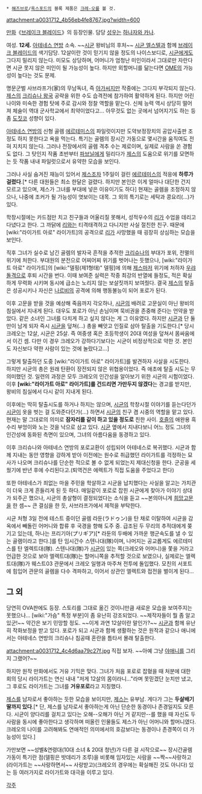  * [[해즈브로]]/[[옥스포드]]의 블록 제품은 [[크레-오]]를 볼 것.

attachment:a0031712_4b56eb4fe8767.jpg?width=600

[[만화]]《[[브레이크 블레이드]]》의 등장인물. 담당 [[성우]]는 [[하나자와 카나]].

여성. '''12세.''' [[아테네스 연방]] 소속. ~~[[시균]] 왕비님의 후처~~
[[시균 엘스텔]]과 함께 [[브레이크 블레이드]]의 색기담당. 12살이란 것이 믿기지 않을 정도의 나이스보디로, [[시균]]에게도 그다지 밀리지 않는다. 미모도 상당하며, 어머니가 엄청난 미인이라서 그대로만 자란다면 시균 못지 않은 미인이 될 가능성이 높다. 하지만 외할머니를 닮는다면 [[OME]]의 가능성이 높다는 것도 문제. 

명문군벌 사브라프가(家)의 무남독녀, 즉 [[아가씨]]지만 작중에는 그다지 부각되지 않는다. [[제스]]의 [[크리슈나 왕국]] 공략을 위한 수도 습격전에 참가하여 활약하게 된다. 하지만 어린 나이와 미숙한 경험 탓에 주로 감시와 정찰 역할을 맡는다. 신체 능력 역시 상당히 떨어져 체술이 역대 군사학교에서 최약이었다고... 아무것도 없는 곳에서 넘어지기도 하는 등 좀 [[도짓코]] 성향이 있다.

[[아테네스 연방]]의 신형 골렘 [[에르테미스]]의 파일럿이지만 도약보정장치의 공압사출판 조정도 하지 못한다고 욕을 먹는다. 특기는 골렘의 장시간 가동으로 몇시간을 움직여도 전혀 지치지 않는다. 그러나 전장에서의 골렘 격추 수는 제로이며, 실제로 사람을 쏜 경험도 없다. 그 탓인지 작품 초반부터 [[파브닐]]에게 밀리다가 [[제스]]의 도움으로 위기를 모면하는 듯 작품 내내 파일럿으로서 유약한 모습을 보인다. 

그러나 사실 숨겨진 재능이 있어서 [[제스]]조차 1주일이 걸린 [[에르테미스]]의 적응에 '''하루가 걸렸다'''.[* 다른 대원들은 최소 한달은 걸렸다. 하지만 본인은 이게 얼마나 대단한 건지 모르고 있으며, 제스가 그녀를 부대에 넣은 이유이기도 하다] 현재는 골렘을 조정하지 않으나, 나중에 조커가 될 가능성이 엿보이는 대목. 그 외의 특기로는 세탁과 콩요리(…)가 있다. 

학창시절에는 카드점만 치고 친구들과 어울리질 못해서, 성적우수의 [[리]]가 수업을 데리고 다녔다고 한다. 그 까닭에 [[리]]와는 티격태격하고 다니지만 사실 절친한 친구. 때문에 [wiki:"라이가트 아로" 라이가트]의 공격으로 [[리]]가 사망했을 때 굉장히 상심하는 모습을 보인다. 

직후 그녀가 실수로 남긴 골렘의 발자국 흔적을 추적한 [[크리슈나]]의 부대가 포위, 전멸의 위기에 처한다. 부대원의 분전으로 어찌어찌 위기를 벗어나는 듯했으나, [wiki:"라이가트 아로" 라이가트]의 [wiki:"델핑(제1형태)" 델핑]에 의해 [[제스]]마저 위기에 처하자 [[우랴돌격]]으로 후퇴 시간을 번다. 이때 보여준 실력은 작중 최강의 반열에 들정도, 적은 확실하게 무력화 시키며 동시에 급소는 노리지 않는 보살짓까지 보여줬다. 결국 [[제스]]의 탈출은 성공시키나 자신은 [[나르비]]의 공격에 의해 행동불능이 되어 포로가 된다.  

이후 고문을 받을 것을 예상해 죽음까지 각오하나, [[시균]]의 배려로 고문실이 아닌 왕비의 침실에서 지내게 된다. 대우도 포로가 아닌 손님이며 묵비권을 존중해 준다는 언약을 받았다. 같은 소녀인 그녀를 다치게 하고 싶지 않다는 게 그 이유였다. 하지만 [[시균]]과 단 둘만이 남게 되자 즉시 [[시균]]을 덮쳐(…) 총을 빼앗고 인질로 삼아 탈출을 기도한다.[* 당시 크레오는 12살, 시균은 25살. 즉 여중생 혹은 초등학생이 20대 여성을 덮쳐서 몸싸움에서 이긴 셈. 다만 이 경우 크레오가 강하다기보다는 시균이 비정상적으로 약한 것. 본인도 자신보다 약한 사람이 있는 것에 놀랐다고...]

그렇게 탈출하던 도중 [wiki:"라이가트 아로" 라이가트]를 발견하자 사살을 시도한다. 하지만 시균의 총은 원래 탄환이 장전되지 않은 위협용이었다. 즉 애초에 탈출 시도는 무의미했던 것. 일련의 과정은 모두 크레오의 인간성을 알아보기 위한 시균의 시험이었다. 이후 '''[wiki:"라이가트 아로" 라이가트]를 건드리면 가만두지 않겠다'''는 경고를 받지만, 왕비의 침실에서 다시 같이 지내게 된다. 

이후에는 딱히 탈출시도를 하거나 하지는 않으며, [[시균]]의 학창시절 이야기를 듣는다던가 [[시균]]이 옷을 벗는 걸 도와준다던가(…) 하면서 [[시균]]의 친구 겸 시중의 역할을 맡고 있다. 현재는 말 그대로의 의미로 '''잠자리를 같이 하고 있을 정도로''' 친한 사이. [[호즐]]의 애완용 흑수리 부엉이와 노는 것을 낙으로 삼고 있다. [[시균]] 옆에서 지내다보니 어느 정도 그녀의 인간성에 동화된 측면이 있으며, 그녀의 아름다움을 동경하고 있다.  

이후 크리슈나와 아테네스 연방의 포로교환이 성립되어 아테네스로 복귀했다. 시균과 함께 지내는 동안 영향을 강하게 받아 이전에는 원수로 취급했던 라이가트를 걱정하는 묘사가 나오며 크리슈나를 단순한 적으로 볼 수 없게 되었는지 제대신청을 한다. 군공을 세웠기에 반년 후에 수리된다고.(퇴역건은 에렉트가 직접 도움을 주었다고 한다)

또한 아테네스가 죄없는 마을 주민을 학살하고 시균을 납치했다는 사실을 알고는 가치관이 더욱 크게 흔들리게 된 듯 하다. 매일같이 포로로 잡힌 시균에게 찾아가 이야기 상대가 되주곤 했으나, 시균의 총살형이 결정되었다는 소식을 듣고 ~~본의아니게 [[희망고문]]을 한 셈~~ 큰 결심을 한 듯, 사브라프가에서 제적을 부탁한다. 

시균 처형 3일 전에 테스트 중이던 골렘 라둔(ラドゥン)을 탄 채로 이탈하여 시균을 감옥에서 빼돌린 어머니와 합류 후 국경을 향해 도주 중. 급조된 두 무리의 추적대에게 쫒기고 있는데, 하나는 프리기아(プリギア)[* 라둔의 두배에 가까운 행군속도를 낼 수 있는 골램이라고 한다.]를 탄 임시간수 스텐나대(隊)이며, 나머지는 공교롭게도 에르테미스를 탄 엘렉트대(隊). 스텐나대(隊)가 [[시균]]이 있는 쪽(크레오와 어머니)을 쫓을 거라고 언급한 것으로 보아 엘렉트대(隊)는 할머니쪽을 추적할 것으로 보였으나, 실제로는 엘렉트대(隊)가 웨스트03 관문에서 크레오 일행과 마주쳐 전투에 돌입했다. 모친의 서포트에 힘입어 관문의 골렘을 다수 격파하고, 이어서 상관인 엘렉트와 접전을 벌이게 된다...

== 그 외 ==
당연히 OVA판에도 등장. 스토리를 그대로 옮긴 것이니만큼 새로운 모습을 보여주지는 못했으나... [wiki:"가슴" 특정 부분]이 좀 유난히 강조되었다. ~~제작자들이 뭘 좀 알고 있군!~~ 약간은 보기 민망할 정도. ~~이게 과연 12살이란 말인가?~~ [[시균]]과 함께 유난히 작화보정을 받고 있다. 포로가 되고 시균과 함께 생활하는 것은 원작과 같으나 애니에서는 아테네스 연방의 크리슈나 침공때 혼란을 틈타서 몰래 탈출한다.

attachment:a0031712_4c4d6aa79c27f.jpg
직접 보자. ~~아예 그냥 [[야애니]]를 그리지 그랬어?~~

하지만 원작 만화에서도 거유 기믹은 맞다. 그녀가 처음 포로로 잡혔을 때 처분에 대한 회의 당시 라이가트는 연신 내내 "저게 12살의 몸이라니..."라며 못믿겠단 눈치만 냈고, 그 후로도 라이가트는 그녀를 '''거유포로'''라고 지칭했다.

[[제스]]를 남자로서 좋아하는 듯한 모습을 보이지만, [[제스]]는 유부남. 게다가 그는 '''두살배기 딸까지 있다'''.[* 단, 제스를 남자로서 좋아하는게 아닌 단순한 동경이나 존경일지도 모른다. 시균이 양다리를 걸치고 있다는 오해--오해가 아닌 거 같지만--를 했을 때 자신도 두 사람을 동시에 좋아한다고 생각하며 떠올린 인물들도 제스가 아닌 어머니와 할머니였다. 크레오의 나이를 고려해봐도 연애적인 의미에서의 호감보다는 동경이나 존경쪽이 더 가능성이 있다.] 

가만보면 ~~성별&연령대(10대 소녀 & 20대 청년)가 다른 걸 시작으로~~ 장시간골렘가동이 특기란 점(델핑은 밧데리가 조루)을 비롯해 임자있는 사람을 ~~짝~~사랑하고(라이가트는 ~~사랑하면서~~ 사랑받고)(크레오의 경우에는 확실해진 것도 아니다) 있는 등 여러가지로 라이가트와 대극을 이루고 있다.

[[각주]]
